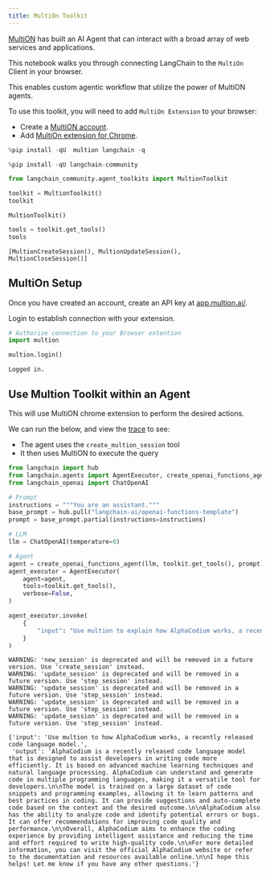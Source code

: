 ```yaml
---
title: MultiOn Toolkit
---
```


[MultiON](https://www.multion.ai/blog/multion-building-a-brighter-future-for-humanity-with-ai-agents) has built an AI Agent that can interact with a broad array of web services and applications.

This notebook walks you through connecting LangChain to the `MultiOn` Client in your browser.

This enables custom agentic workflow that utilize the power of MultiON agents.

To use this toolkit, you will need to add `MultiOn Extension` to your browser:

* Create a [MultiON account](https://app.multion.ai/login?callbackUrl=%2Fprofile).
* Add  [MultiOn extension for Chrome](https://multion.notion.site/Download-MultiOn-ddddcfe719f94ab182107ca2612c07a5).

```python
%pip install -qU  multion langchain -q
```

```python
%pip install -qU langchain-community
```

```python
from langchain_community.agent_toolkits import MultionToolkit

toolkit = MultionToolkit()
toolkit
```

```output
MultionToolkit()
```

```python
tools = toolkit.get_tools()
tools
```

```output
[MultionCreateSession(), MultionUpdateSession(), MultionCloseSession()]
```

## MultiOn Setup

Once you have created an account, create an API key at [app.multion.ai/](https://app.multion.ai/).

Login to establish connection with your extension.

```python
# Authorize connection to your Browser extention
import multion

multion.login()
```

```output
Logged in.
```

## Use Multion Toolkit within an Agent

This will use MultiON chrome extension to perform the desired actions.

We can run the below, and view the [trace](https://smith.langchain.com/public/34aaf36d-204a-4ce3-a54e-4a0976f09670/r) to see:

* The agent uses the `create_multion_session` tool
* It then uses MultiON to execute the query

```python
from langchain import hub
from langchain.agents import AgentExecutor, create_openai_functions_agent
from langchain_openai import ChatOpenAI
```

```python
# Prompt
instructions = """You are an assistant."""
base_prompt = hub.pull("langchain-ai/openai-functions-template")
prompt = base_prompt.partial(instructions=instructions)
```

```python
# LLM
llm = ChatOpenAI(temperature=0)
```

```python
# Agent
agent = create_openai_functions_agent(llm, toolkit.get_tools(), prompt)
agent_executor = AgentExecutor(
    agent=agent,
    tools=toolkit.get_tools(),
    verbose=False,
)
```

```python
agent_executor.invoke(
    {
        "input": "Use multion to explain how AlphaCodium works, a recently released code language model."
    }
)
```

```output
WARNING: 'new_session' is deprecated and will be removed in a future version. Use 'create_session' instead.
WARNING: 'update_session' is deprecated and will be removed in a future version. Use 'step_session' instead.
WARNING: 'update_session' is deprecated and will be removed in a future version. Use 'step_session' instead.
WARNING: 'update_session' is deprecated and will be removed in a future version. Use 'step_session' instead.
WARNING: 'update_session' is deprecated and will be removed in a future version. Use 'step_session' instead.
```

```output
{'input': 'Use multion to how AlphaCodium works, a recently released code language model.',
 'output': 'AlphaCodium is a recently released code language model that is designed to assist developers in writing code more efficiently. It is based on advanced machine learning techniques and natural language processing. AlphaCodium can understand and generate code in multiple programming languages, making it a versatile tool for developers.\n\nThe model is trained on a large dataset of code snippets and programming examples, allowing it to learn patterns and best practices in coding. It can provide suggestions and auto-complete code based on the context and the desired outcome.\n\nAlphaCodium also has the ability to analyze code and identify potential errors or bugs. It can offer recommendations for improving code quality and performance.\n\nOverall, AlphaCodium aims to enhance the coding experience by providing intelligent assistance and reducing the time and effort required to write high-quality code.\n\nFor more detailed information, you can visit the official AlphaCodium website or refer to the documentation and resources available online.\n\nI hope this helps! Let me know if you have any other questions.'}
```
